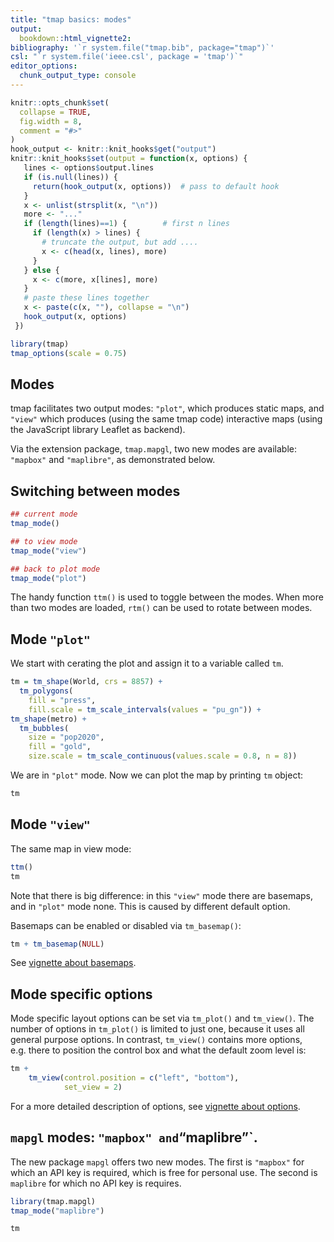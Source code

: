 ```yaml
---
title: "tmap basics: modes"
output: 
  bookdown::html_vignette2:
bibliography: '`r system.file("tmap.bib", package="tmap")`'
csl: "`r system.file('ieee.csl', package = 'tmap')`"
editor_options: 
  chunk_output_type: console
---
```


```r
knitr::opts_chunk$set(
  collapse = TRUE,
  fig.width = 8,
  comment = "#>"
)
hook_output <- knitr::knit_hooks$get("output")
knitr::knit_hooks$set(output = function(x, options) {
   lines <- options$output.lines
   if (is.null(lines)) {
     return(hook_output(x, options))  # pass to default hook
   }
   x <- unlist(strsplit(x, "\n"))
   more <- "..."
   if (length(lines)==1) {        # first n lines
     if (length(x) > lines) {
       # truncate the output, but add ....
       x <- c(head(x, lines), more)
     }
   } else {
     x <- c(more, x[lines], more)
   }
   # paste these lines together
   x <- paste(c(x, ""), collapse = "\n")
   hook_output(x, options)
 })

```


```r
library(tmap)
tmap_options(scale = 0.75)
```



## Modes

tmap facilitates two output modes: `"plot"`, which produces static maps, and `"view"` which produces (using the same tmap code) interactive maps (using the JavaScript library Leaflet as backend).

Via the extension package, `tmap.mapgl`, two new modes are available: `"mapbox"` and `"maplibre"`, as demonstrated below.

 
## Switching between modes

```r
## current mode
tmap_mode()

## to view mode
tmap_mode("view")

## back to plot mode
tmap_mode("plot")
```

The handy function `ttm()` is used to toggle between the modes. When more than two modes are loaded, `rtm()` can be used to rotate between modes.


## Mode `"plot"`

We start with cerating the plot and assign it to a variable called `tm`.

```r
tm = tm_shape(World, crs = 8857) +
  tm_polygons(
    fill = "press",
    fill.scale = tm_scale_intervals(values = "pu_gn")) +
tm_shape(metro) +
  tm_bubbles(
    size = "pop2020",
    fill = "gold",
    size.scale = tm_scale_continuous(values.scale = 0.8, n = 8))
```

We are in `"plot"` mode. Now we can plot the map by printing `tm` object:

```r
tm
```


## Mode `"view"`

The same map in view mode:

```r
ttm()
tm
```

Note that there is big difference: in this `"view"` mode there are basemaps, and in `"plot"` mode none. This is caused by different default option.

Basemaps can be enabled or disabled via `tm_basemap()`: 

```r
tm + tm_basemap(NULL)
```

See [vignette about basemaps](https://r-tmap.github.io/tmap/articles/06_basics_basemaps).

## Mode specific options

Mode specific layout options can be set via `tm_plot()` and `tm_view()`. The number of options in `tm_plot()` is limited to just one, because it uses all general purpose options. In contrast, `tm_view()` contains more options, e.g. there to position the control box and what the default zoom level is:

```r
tm +
	tm_view(control.position = c("left", "bottom"),
			set_view = 2)
```

For a more detailed description of options, see [vignette about options](https://r-tmap.github.io/tmap/articles/42_adv_options).


## `mapgl` modes: `"mapbox" and `"maplibre"`.

The new package `mapgl` offers two new modes. The first is `"mapbox"` for which an API key is required, which is free for personal use. The second is `maplibre` for which no API key is requires.

```r
library(tmap.mapgl)
tmap_mode("maplibre")

tm
```



